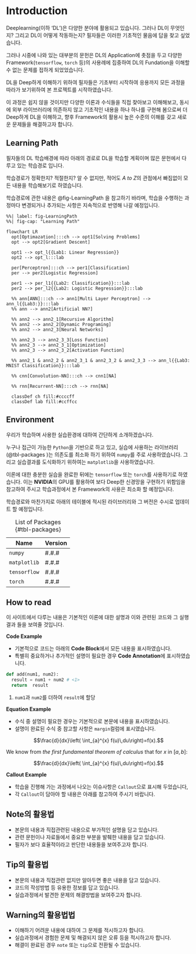 # Introduction

Deeplearning(이하 'DL')은 다양한 분야에 활용되고 있습니다. 그러나 DL이 무엇인지? 그리고 DL이 어떻게 작동하는지? 필자들은 이러한 기초적인 물음에 답을 찾고 싶었습니다. 

그러나 시중에 나와 있는 대부분의 문헌은 DL의 Application에 촛점을 두고 다양한 Framework(`tensorflow`, `torch` 등)의 사용례에 집중하여 DL의 Fundation을 이해할 수 없는 문제를 접하게 되었었습니다.

DL을 Deep하게 이해하기 위하여 필자들은 기초부터 시작하여 응용까지 모든 과정을 따라가 보기위하여 본 프로젝트를 시작하였습니다. 

이 과정은 쉽지 않을 것이지만 다양한 이론과 수식들을 직접 찾아보고 이해해보고, 동시에 외부 라이브러리에 의존하지 않고 기초적인 내용을 하나 하나를 구현해 봄으로써 더 Deep하게 DL을 이해하고, 향후 Framework의 활용시 높은 수준의 이해를 갖고 새로운 문제들을 해결하고자 합니다.

## Learning Path

필자들의 DL 학습배경에 따라 아래의 경로로 DL을 학습할 계획이며 많은 문헌에서 다루고 있는 학습경로 입니다.

학습경로가 정확한지? 적절한지? 알 수 없지만, 적어도 *A to Z*의 관점에서 빠짐없이 모든 내용을 학습해보기로 하였습니다.

학습경로에 관한 내용은 @fig-LearningPath 을 참고하기 바라며, 학습을 수행하는 과정마다 변경되거나 추가되는 사항은 지속적으로 반영해 나갈 예정입니다.


```mermaid
%%| label: fig-LearningPath
%%| fig-cap: "Learning Path"

flowchart LR
  opt[Optimazation]:::ch --> opt1[Solving Problems]
  opt --> opt2[Gradient Descent] 

  opt1 --> opt_l{{Lab1: Linear Regression}}
  opt2 --> opt_l:::lab

  per[Perceptron]:::ch --> per1[Classification]
  per --> per2[Logistic Regression]

  per1 --> per_l1{{Lab2: Classification}}:::lab
  per2 --> per_l2{{Lab2: Logistic Regression}}:::lab

  %% ann[ANN]:::ch --> ann1[Multi Layer Perceptron] --> ann_l{{Lab3:}}:::lab
  %% ann --> ann2[Artificial NN?]

  %% ann2 --> ann2_1[Recursive Algorithm]
  %% ann2 --> ann2_2[Dynamic Programing]
  %% ann2 --> ann2_3[Neural Networks]
  
  %% ann2_3 --> ann2_3_3[Loss Function]
  %% ann2_3 --> ann2_3_1[Optimization]
  %% ann2_3 --> ann2_3_2[Activation Function]

  %% ann2_1 & ann2_2 & ann2_3_1 & ann2_3_2 & ann2_3_3 --> ann_l{{Lab3: MNIST Classification}}:::lab
  
  %% cnn[Convolution-NN]:::ch --> cnn1[NA]

  %% rnn[Recurrent-NN]:::ch --> rnn[NA]

  classDef ch fill:#ccccff
  classDef lab fill:#ccffcc
```

## Environment

우리가 학습하며 사용한 실습환경에 대하여 간단하게 소개하겠습니다. 

누구나 접근이 가능한 `Python`을 기반으로 하고 있고, 실습에 사용하는 라이브러리(@tbl-packages )는 의존도를 최소화 하기 위하여 `numpy`를 주로 사용하였습니다. 그리고 실습결과를 도식화하기 위하여는 `matplotlib`을 사용하였습니다.

이론에 대한 충분한 실습을 완료한 뒤에는 `tensorflow` 또는 `torch`를 사용하기로 하였습니다. 이는 **NVIDIA**의 GPU를 활용하여 보다 Deep한 신경망을 구현하기 위함임을 참고하여 주시고 학습과정에서 본 Framework의 사용은 최소화 할 예정입니다.

학습경로와 마찬가지로 아래의 테이블에 적시된 라이브러리와 그 버전은 수시로 업데이트 할 예정입니다.

| Name | Version |
|---|---|
| `numpy` | #.#.# |
| `matplotlib` | #.#.# |
| `tensorflow` | #.#.# |
| `torch` | #.#.# |

: List of Packages {#tbl-packages}

## How to read

이 사이트에서 다루는 내용은 기본적인 이론에 대한 설명과 이와 관련된 코드와 그 실행 결과 들을 보여줄 것입니다. 


**Code Example**

-   기본적으로 코드는 아래의 **Code Block**에서 모든 내용을 표시하였습니다.
-   특별히 중요하거나 추가적인 설명이 필요한 경우 **Code Annotation**에 표시하였습니다.

::: {#lst-codeExample lst-cap="Code Block"}
```python
def add(num1, num2):
  result = num1 + num2 # <1>
  return  result
```
1. `num1`과 `num2`를 더하여 `result`에 할당
:::


**Equation Example**

-   수식 중 설명이 필요한 경우는 기본적으로 본문에 내용을 표시하였습니다.
-   설명이 완료된 수식 중 참고할 사항은 `margin`컬럼에 표시였습니다.

::: {#lst-equationExample lst-cap="Equation"}
$$\frac{d}{dx}\left( \int_{a}^{x} f(u)\,du\right)=f(x).$$
:::

::: {.column-margin}
We know from *the first fundamental theorem of calculus* that for $x$ in $[a, b]$:

$$\frac{d}{dx}\left( \int_{a}^{x} f(u)\,du\right)=f(x).$$
:::


**Callout Example**

-   학습을 진행해 가는 과정에서 나오는 이슈사항은 `Callout`으로 표시해 두었습니다,
-   각 `Callout`이 담아야 할 내용은 아래를 참고하여 주시기 바랍니다.

::: {#lst-calloutExample lst-cap="Callout"}

::: {.callout-note}
## Note의 활용법
-   본문의 내용과 직접관련된 내용으로 부가적인 설명을 담고 있습니다.
-   관련 문헌이나 자료들에서 중요한 부분을 발췌한 내용을 담고 있습니다.
-   필자가 보다 효율적이라고 판단한 내용들을 보여주고자 합니다.
:::

::: {.callout-tip}
## Tip의 활용법
-   본문의 내용과 직접관련 없지만 알아두면 좋은 내용을 담고 있습니다.
-   코드의 작성방법 등 유용한 정보를 답고 있습니다.
-   실습과정에서 발견한 문제의 해결방법을 보여주고자 합니다.
:::

::: {.callout-warning}
## Warning의 활용법법
-   이해하기 어려운 내용에 대하여 그 문제를 적시하고자 합니다.
-   실습과정에서 경험한 문제 및 해결되지 않은 오류 등을 적시하고자 합니다.
-   해결이 완료된 경우 `note` 또는 `tip`으로 전환될 수 있습니다.
:::

:::